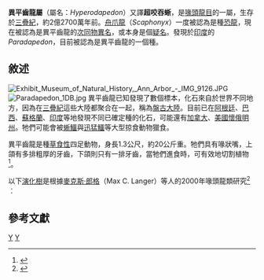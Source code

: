 {{Automatic Taxobox
| taxon = Hyperodapedon
| status = fossil
| fossil_range = [[晚三疊世|三疊紀晚期]] ([[卡尼階|卡尼階]]), {{fossil_range|231|227}}
| image = Hyperodapedon BW2.jpg
| image_caption = 
| authority = [[湯瑪斯·亨利·赫胥黎|Huxley]], 1859
| type_species = '''戈氏異平齒龍<br>''Hyperodapedon gordoni'''''
| type_species_authority = Huxley, 1859
| subdivision_ranks = [[種|種]]
| subdivision =
*'''戈氏異平齒龍 ''H. gordoni''''' <br><small>Huxley, 1859</small>
*'''休尼氏異平齒龍 ''H. huenei''''' <small>Langer & Schultz, 2000</small>
*'''赫氏異平齒龍 ''H. huxleyi''''' <small>Lydekker, 1881</small>
*'''馬里異平齒龍 ''H. mariensis''''' <br><small>(Tupi Caldas, 1933)</small>
*'''聖胡安異平齒龍 <br>''H. sanjuanensis''''' <small>(Sill, 1970) Langer & Schultz 2000</small>
*'''''H. tikiensis''''' {{small|Mukherjee & Ray 2014}}
*?'''''H. stockleyi''''' {{small|(Boonstra 1953)}}
| synonyms =
* ''Cephalonia'' <small>Huene, 1942 ([[疑名|疑名]])</small>
*[[舟爪龍|舟爪龍]] ''Scaphonyx'' <br><small>Woodward, 1907 (疑名)</small>
* ''Stenometopon'' <small>Boulenger, 1903</small>
* ''Macrocephalosaurus'' <br><small>Tupi Caldas, 1933</small>
* ''Paradapedon'' <small>Huene, 1938</small>
}}

'''異平齒龍屬'''（屬名：''Hyperodapedon''）又譯'''超咬吞蜥'''，是[[喙頭龍目|喙頭龍目]]的一屬，生存於[[三疊紀|三疊紀]]，約2億2700萬年前。[[舟爪龍|舟爪龍]]（''Scaphonyx''）一度被認為是種[[恐龍|恐龍]]，現在被認為是異平齒龍的[[次同物異名|次同物異名]]，或本身是個[[疑名|疑名]]。發現於[[印度|印度]]的''Paradapedon''，目前被認為是異平齒龍的一個種。

==敘述==
[[File:Exhibit_Museum_of_Natural_History,_Ann_Arbor_-_IMG_9126.JPG|thumb]]
[[File:Paradapedon_1DB.jpg|thumb]]
異平齒龍已知發現了數個標本，化石來自於世界不同地方，因為在[[三疊紀|三疊紀]]這些大陸都聚合在一起，稱為[[盤古大陸|盤古大陸]]。目前已在[[阿根廷|阿根廷]]、[[巴西|巴西]]、[[蘇格蘭|蘇格蘭]]、[[印度|印度]]等地發現不同已確定種的化石，可能還有[[加拿大|加拿大]]、[[美國|美國]][[懷俄明州|懷俄明州]]。牠們可能會被[[蜥鱷|蜥鱷]]與[[迅猛鱷|迅猛鱷]]等大型掠食動物獵食。

異平齒龍是種[[草食性|草食性]]四足動物，身長1.3公尺，約20公斤重。牠們具有喙狀嘴，上頜有多排粗厚的牙齒，下頜則只有一排牙齒，當牠們進食時，可有效地切割植物<ref name=EoDP>{{cite book |editor=Palmer, D.|year=1999 |title= The Marshall Illustrated Encyclopedia of Dinosaurs and Prehistoric Animals|publisher= Marshall Editions|location=London|page= 92|isbn= 1-84028-152-9}}</ref>。

以下[[演化樹|演化樹]]是根據[[麥克斯·郎格|麥克斯·郎格]]（Max C. Langer）等人的2000年喙頭龍類研究<ref name=Langeretal>{{Cite journal|author=Max C. Langer and Cesar L. Schultz |year=2000 |title=A new species of the Late Triassic rhynchosaur Hyperodapedon from the Santa Maria Formation of south Brazil |journal=Palaeontology |volume=43 |issue=6 |pages=633–652 }}</ref>︰

{{clade| style=font-size:85%;line-height:85%
|label1=[[異平齒龍亞科|異平齒龍亞科]]   
|1={{clade
   |1=''Scaphonyx sulcognathus''（= ''Teyumbaita''）   
   |label2='''異平齒龍屬'''
   |2={{clade
      |1=''H. huenei''
      |2={{clade
         |1=''H. mariensis''
         |2=''H. sanjuanensis''
         |3={{clade
            |1=''H. gordoni''
            |2=''H. huxleyi'' }} }} }} }} }}

==參考文獻==
{{reflist}}
{{主龍形下綱|R.}}
{{Taxonbar|from=Q134317}}

[[Category:主龍形下綱|Y]]
[[Category:三疊紀爬行動物|Y]]